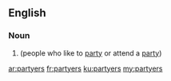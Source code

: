 ==English==

===Noun===
{{head|en|plural}}

# {{plural of|partyer|lang=en|nocat=1}} (people who like to [[party]] or attend a [[party]])

[[ar:partyers]]
[[fr:partyers]]
[[ku:partyers]]
[[my:partyers]]